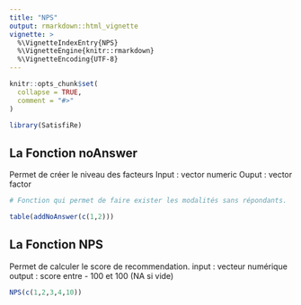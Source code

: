 ```yaml
---
title: "NPS"
output: rmarkdown::html_vignette
vignette: >
  %\VignetteIndexEntry{NPS}
  %\VignetteEngine{knitr::rmarkdown}
  %\VignetteEncoding{UTF-8}
---
```


```r
knitr::opts_chunk$set(
  collapse = TRUE,
  comment = "#>"
)
```

```r
library(SatisfiRe)
```


## La Fonction noAnswer 
Permet de créer le niveau des facteurs
  Input : vector numeric
  Ouput : vector factor

```r
# Fonction qui permet de faire exister les modalités sans répondants.

table(addNoAnswer(c(1,2)))
```

## La Fonction NPS


Permet de calculer le score de recommendation.
  input : vecteur numérique
  output : score entre - 100 et 100 (NA si vide)
```r

NPS(c(1,2,3,4,10))

```

